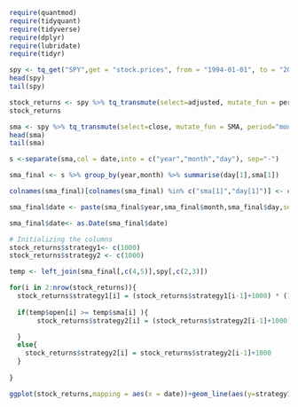 
```{r}
require(quantmod) 
require(tidyquant)
require(tidyverse)
require(dplyr)
require(lubridate)
require(tidyr)
```
```{r}
spy <- tq_get("SPY",get = "stock.prices", from = "1994-01-01", to = "2020-03-31")
head(spy)
tail(spy)
```

```{r}
stock_returns <- spy %>% tq_transmute(select=adjusted, mutate_fun = periodReturn, period="monthly",col_rename = "Ra")
stock_returns

```


```{r}
sma <- spy %>% tq_transmute(select=close, mutate_fun = SMA, period="monthly",col_rename = "sma")
head(sma)
tail(sma)
```

```{r}
s <-separate(sma,col = date,into = c("year","month","day"), sep="-")
```

```{r}
sma_final <- s %>% group_by(year,month) %>% summarise(day[1],sma[1])
```

```{r}
colnames(sma_final)[colnames(sma_final) %in% c("sma[1]","day[1]")] <- c("day","sma")
```

```{r}
sma_final$date <- paste(sma_final$year,sma_final$month,sma_final$day,sep="-")
```
```{r}
sma_final$date<- as.Date(sma_final$date)
```

```{r}
# Initializing the columns 
stock_returns$strategy1<- c(1000)
stock_returns$strategy2 <- c(1000)
```

```{r}
temp <- left_join(sma_final[,c(4,5)],spy[,c(2,3)])
```

```{r}
for(i in 2:nrow(stock_returns)){
  stock_returns$strategy1[i] = (stock_returns$strategy1[i-1]+1000) * (1.0+stock_returns$Ra[i])
  
  if(temp$open[i] >= temp$sma[i] ){
       stock_returns$strategy2[i] = (stock_returns$strategy2[i-1]+1000) * (1.0+stock_returns$Ra[i])

  }
  else{
    stock_returns$strategy2[i] = stock_returns$strategy2[i-1]+1000
  }
  
}
```

```{r}
ggplot(stock_returns,mapping = aes(x = date))+geom_line(aes(y=strategy1),color="green")+geom_line(aes(y=strategy2),color="red")
```


